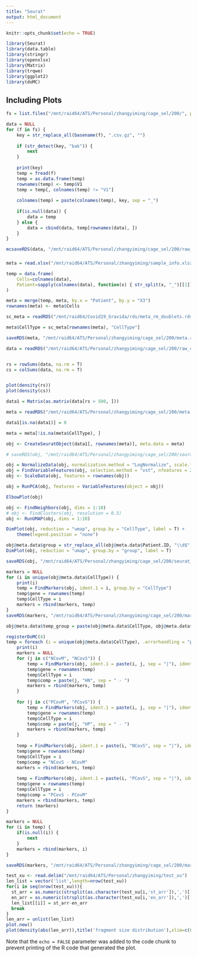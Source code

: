 ```yaml
---
title: "Seurat"
output: html_document
---
```


```r
knitr::opts_chunk$set(echo = TRUE)
```


```r
library(Seurat)
library(data.table)
library(stringr)
library(openxlsx)
library(Matrix)
library(trqwe)
library(ggplot2)
library(doMC)
```

## Including Plots

```r
fs = list.files("/mnt/raid64/ATS/Personal/zhangyiming/cage_sel/200/", pattern = "csv.gz$", full.names = T)

data = NULL
for (f in fs) {
    key = str_replace_all(basename(f), ".csv.gz", "")
    
    if (str_detect(key, "bak")) {
        next
    }
    
    print(key)
    temp = fread(f)
    temp = as.data.frame(temp)
    rownames(temp) <- temp$V1
    temp = temp[, colnames(temp) != "V1"]
    
    colnames(temp) = paste(colnames(temp), key, sep = "_")
    
    if(is.null(data)) {
        data = temp
    } else {
        data = cbind(data, temp[rownames(data), ])
    }
}

mcsaveRDS(data, "/mnt/raid64/ATS/Personal/zhangyiming/cage_sel/200/raw_counts.rds")
```


### 
```r
meta = read.xlsx("/mnt/raid64/ATS/Personal/zhangyiming/sample_info.xlsx")

temp = data.frame(
    Cells=colnames(data),
    Patient=sapply(colnames(data), function(x) { str_split(x, "_")[[1]][2] })
)

meta = merge(temp, meta, by.x = "Patient", by.y = "X3")
rownames(meta) <- meta$Cells

sc_meta = readRDS("/mnt/raid64/Covid19_Gravida/rds/meta_rm_doublets.rds")

meta$CellType = sc_meta[rownames(meta), "CellType"]

saveRDS(meta, "/mnt/raid64/ATS/Personal/zhangyiming/cage_sel/200/meta.rds")
```


```r
data = readRDS("/mnt/raid64/ATS/Personal/zhangyiming/cage_sel/200/raw_counts.rds")


rs = rowSums(data, na.rm = T)
cs = colSums(data, na.rm = T)


plot(density(rs))
plot(density(cs))
```


```r
data1 = Matrix(as.matrix(data[rs > 500, ]))

meta = readRDS("/mnt/raid64/ATS/Personal/zhangyiming/cage_sel/200/meta.rds")

data1[is.na(data1)] = 0

meta = meta[!is.na(meta$CellType), ]

obj <- CreateSeuratObject(data1[, rownames(meta)], meta.data = meta)

# saveRDS(obj, "/mnt/raid64/ATS/Personal/zhangyiming/cage_sel/200/seurat_obj.rds")
```


```r
obj = NormalizeData(obj, normalization.method = "LogNormalize", scale.factor = 10000)
obj = FindVariableFeatures(obj, selection.method = "vst", nfeatures = 2000)
obj <- ScaleData(obj, features = rownames(obj))
```


```R
obj = RunPCA(obj, features = VariableFeatures(object = obj))

ElbowPlot(obj)
```

```R
obj <- FindNeighbors(obj, dims = 1:10)
# obj <- FindClusters(obj, resolution = 0.5)
obj <- RunUMAP(obj, dims = 1:10)
```


```r
DimPlot(obj, reduction = "umap", group.by = "CellType", label = T) +
    theme(legend.position = "none")
```


```r
obj@meta.data$group = str_replace_all(obj@meta.data$Patient.ID, "\\d$", "")
DimPlot(obj, reduction = "umap", group.by = "group", label = T)
```

```R
saveRDS(obj, "/mnt/raid64/ATS/Personal/zhangyiming/cage_sel/200/seurat_obj.rds")
```



```r
markers = NULL
for (i in unique(obj@meta.data$CellType)) {
    print(i)
    temp = FindMarkers(obj, ident.1 = i, group.by = "CellType")
    temp$gene = rownames(temp)
    temp$CellType = i
    markers = rbind(markers, temp)
}
saveRDS(markers, "/mnt/raid64/ATS/Personal/zhangyiming/cage_sel/200/markers_between_ßcelltypes.rds")
```


```r

obj@meta.data$temp_group = paste(obj@meta.data$CellType, obj@meta.data$group, sep = "|")

registerDoMC(4)
temp = foreach (i = unique(obj@meta.data$CellType), .errorhandling = "pass") %dopar% {
    print(i)
    markers = NULL
    for (j in c("NCovM", "NCovS")) {
        temp = FindMarkers(obj, ident.1 = paste(i, j, sep = "|"), ident.2 = paste(i, "HN", sep = "|"), group.by = "temp_group")
        temp$gene = rownames(temp)
        temp$CellType = i
        temp$comp = paste(j, "HN", sep = " - ")
        markers = rbind(markers, temp)
    }
    
    for (j in c("PCovM", "PCovS")) {
        temp = FindMarkers(obj, ident.1 = paste(i, j, sep = "|"), ident.2 = paste(i, "HP", sep = "|"), group.by = "temp_group")
        temp$gene = rownames(temp)
        temp$CellType = i
        temp$comp = paste(j, "HP", sep = " - ")
        markers = rbind(markers, temp)
    }
    
    temp = FindMarkers(obj, ident.1 = paste(i, "NCovS", sep = "|"), ident.2 = paste(i, "NCovM", sep = "|"), group.by = "temp_group")
    temp$gene = rownames(temp)
    temp$CellType = i
    temp$comp = "NCovS - NCovM"
    markers = rbind(markers, temp)
    
    temp = FindMarkers(obj, ident.1 = paste(i, "PCovS", sep = "|"), ident.2 = paste(i, "PCovM", sep = "|"), group.by = "temp_group")
    temp$gene = rownames(temp)
    temp$CellType = i
    temp$comp = "PCovS - PCovM"
    markers = rbind(markers, temp)
    return (markers)
}

markers = NULL
for (i in temp) {
    if(is.null(i)) {
        next
    }
    markers = rbind(markers, i)
}

saveRDS(markers, "/mnt/raid64/ATS/Personal/zhangyiming/cage_sel/200/markers_between_groups.rds")
```


```R
test_xu <- read.delim("/mnt/raid64/ATS/Personal/zhangyiming/test_xu")
len_list = vector('list',length=nrow(test_xu))
for(i in seq(nrow(test_xu))){
  st_arr = as.numeric(strsplit(as.character(test_xu[i,'st_arr']),',')[[1]])
  en_arr = as.numeric(strsplit(as.character(test_xu[i,'en_arr']),',')[[1]])
  len_list[[i]] = st_arr-en_arr
  break
}
len_arr = unlist(len_list)
plot.new()
plot(density(abs(len_arr)),title('fragment size distribution'),xlim=c(0,500))
```


Note that the `echo = FALSE` parameter was added to the code chunk to prevent printing of the R code that generated the plot.
